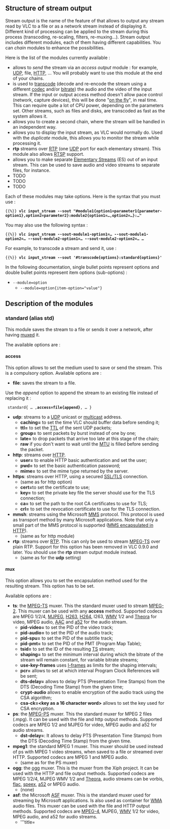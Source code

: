 {{See also|Category:Stream output}}
{{RightMenu|documentation streaming howto toc}}

<!-- TODO : 
      
    Update all this 
    Improve texts
    Video Filters
    update of syntax
    other modules ?
    gather
    

-->

== Structure of stream output ==
Stream output is the name of the feature of {{VLC}} that allows to output any stream read by VLC to a file or as a network stream instead of displaying it. Different kind of processing can be applied to the stream during this process (transcoding, re-scaling, filters, re-muxing…). Stream output includes different modules, each of them having different capabilities. You can ''chain'' modules to enhance the possibilities.

Here is the list of the modules currently available :
* '''{{docmod|standard}}''' allows to ''send'' the stream via an ''access output'' module : for example, [[UDP]], file, [[HTTP]], … You will probably want to use this module at the end of your chains.
* '''{{docmod|transcode}}''' is used to [[transcode]] (decode and re-encode the stream using a different [[codec]] and/or [[bitrate]]) the audio and the video of the input stream. If the input or output access method doesn't allow pace control (network, capture devices), this will be done "[[wiktionary:on the fly|on the fly]]", in real time. This can require quite a lot of CPU power, depending on the parameters set. Other streams, such as files and disks, are transcoded as fast as the system allows it.
* '''{{docmod|duplicate}}''' allows you to create a second chain, where the stream will be handled in an independent way.
* '''{{docmod|display}}''' allows you to display the input stream, as VLC would normally do. Used with the ''duplicate'' module, this allows you to monitor the stream while processing it.
* '''rtp''' streams over [[RTP]] (one [[UDP]] port for each elementary stream). This module also allows [[RTSP]] support.
* '''{{docmod|es}}''' allows you to make separate [[Elementary Stream]]s (ES) out of an input stream. This can be used to save audio and video streams to separate files, for instance.
* '''{{docmod|bridge-out}}''' TODO
* '''{{docmod|bridge-in}}''' TODO
* '''{{docmod|mosaic-bridge}}''' TODO

Each of these modules may take options. Here is the syntax that you must use :
 {{%}} '''vlc input_stream --sout "#module1{option1=parameter1{parameter-option1},option2=parameter2}:module2{option1=…,option2=…}:…"'''

{{Note|Some of the module options (option1 in the example) have to be set, others are optional. Option parameters (parameter-option1 in the example) are always optional. These option parameters are also often very advanced settings. If you don't understand their description, this certainly means that you don't need them.}}

You may also use the following syntax :
 {{%}} '''vlc input_stream --sout-module1-option1=… --sout-module1-option2=… --sout-module2-option1=… --sout-module2-option2=… …'''

For example, to transcode a stream and send it, use :
 {{%}} '''vlc input_stream --sout '#transcode{options}:standard{options}' '''

In the following documentation, single bullet points represent options and double bullet points represent item options (sub-options) :
* <code>--module=option</code>
** <code>--module=option{item-option="value"}</code>

== Description of the modules ==
=== standard (alias std) ===
This module saves the stream to a file or sends it over a network, after having [[mux]]ed it.

The available options are :

==== access ====
This option allows to set the medium used to save or send the stream. This is a compulsory option. Available options are :
* '''file''': saves the stream to a file.
Use the ''append'' option to append the stream to an existing file instead of replacing it : 
  standard{ … ,'''access=file{append}''', … }
* '''udp''': streams to a [[UDP]] unicast or [[multicast]] address.
** '''caching=<time in ms>''' to set the time VLC should buffer data before sending it;
** '''ttl=<ttl>''' to set the [[TTL]] of the sent UDP packets;
** '''group=<amount of packets>''' to sent packets by burst instead of one by one;
** '''late=<time in ms>''' to drop packets that arrive too late at this stage of the chain;
** '''raw''' if you don't want to wait until the [[MTU]] is filled before sending the packet.
* '''http''': streams over [[HTTP]].
** '''user=<user name>''' to enable HTTP basic authentication and set the user;
** '''pwd=<password>''' to set the basic authentication password;
** '''mime=<mime type>''' to set the mime type returned by the server.
* '''https''': streams over HTTP, using a secured [[SSL/TLS]] connection.
** (same as for http option)
** '''cert=<path to certificate>'''to set the certificate to use;
** '''key=<path to key>''' to set the private key file the server should use for the TLS connection;
** '''ca=<path to certificate>''' to set the path to the root CA certificates to use for TLS;
** '''crl=<path to certificate>''' to set the revocation certificate to use for the TLS connection.
* '''mmsh''': streams using the Microsoft [[MMS]] protocol. This protocol is used as transport method by many Microsoft applications. Note that only a small part of the MMS protocol is supported ([[MMSH|MMS encapsulated in HTTP]]).
** (same as for http module)
* '''rtp''': streams over [[RTP]]. This can only be used to stream [[MPEG-TS]] over plain RTP. Support for this option has been removed in VLC 0.9.0 and later. You should use the '''rtp''' stream output module instead.
** (same as for the '''udp''' setting)

==== mux ====
This option allows you to set the encapsulation method used for the resulting stream. This option has to be set.

Available options are :
* '''ts''': the [[MPEG-TS]] muxer. This the standard muxer used to stream [[MPEG-2]]. This muxer can be used with any '''access''' method. Supported codecs are MPEG 1/2/4, [[MJPEG]], [[H263]], [[H264]], I263, [[WMV]] 1/2 and [[Theora]] for video, MPEG audio, [[AAC]] and [[a52]] for the audio stream.
** '''pid-video=<pid>''' to set the PID of the video track;
** '''pid-audio=<pid>''' to set the PID of the audio track;
** '''pid-spu=<pid>''' to set the PID of the subtitle track;
** '''pid-pmt=<pid>''' to set the PID of the PMT (Program Map Table);
** '''tsid=<id>''' to set the ID of the resulting [[TS]] stream;
** '''shaping=<shaping delay in ms>''' to set the minimum interval during which the bitrate of the stream will remain constant, for variable bitrate streams;
** '''use-key-frames''' uses [[I-frame]]s as limits for the shaping intervals;
** '''pcr=<PCR interval in ms>''' allows to set at which interval Program Clock References will be sent;
** '''dts-delay=<delay in ms>''' allows to delay PTS (Presentation Time Stamps) from the DTS (Decoding Time Stamp) from the given time;
** '''crypt-audio''' allows to enable encryption of the audio track using the CSA algorithm;
** '''csa-ck=<key as a 16 character word>''' allows to set the key used for CSA encryption.
* '''ps''': the [[MPEG-PS]] muxer. This the standard muxer for MPEG 2 files (.mpg). It can be used with the file and http output methods. Supported codecs are MPEG 1/2 and MJPEG for video, MPEG audio and a52 for audio streams.
** '''dst-delay=<delay in ms>''': It allows to delay PTS (Presentation Time Stamps) from the DTS (Decoding Time Stamp) from the given time.
* '''mpeg1''': the standard MPEG 1 muxer. This muxer should be used instead of ps with MPEG 1 video streams, when saved to a file or streamed over HTTP. Supported codecs are MPEG 1 and MPEG audio.
** (same as for the PS muxer)
* '''ogg''': the [[ogg]] muxer. This is the muxer from the Xiph project. It can be used with the HTTP and file output methods. Supported codecs are MPEG 1/2/4, MJPEG WMV 1/2 and [[Theora]], audio streams can be vorbis, [[flac]], [[speex]], [[a52]] or MPEG audio.
** (none)
* '''asf''': the Microsoft [[ASF]] muxer. This is the standard muxer used for streaming by Microsoft applications. Is also used as container for [[WMA]] audio files. This muxer can be used with the file and HTTP output methods. Supported codecs are [[MPEG-4]], MJPEG, [[WMV]] 1/2 for video, MPEG audio, and a52 for audio streams.
** '''title=<title>''';
** '''autor=<author>''';
** '''copyright=<copyright message>''';
** '''comment=<comments>''';
** '''rating=<rating>''' allow you to set what will be displayed in the according field of the stream comments.
* '''asfh''': this is a special version of the ASF muxer, that should be used for MMSH streaming. MMSH is the only supported output method. Supported codecs are the same as for ASF.
** (same as for ASF)
* '''avi''': the Microsoft [[AVI]] muxer. This is very common encapsulation format for [[MPEG-4]] files. The only supported output method is file. Supported codecs are MPEG 1/2/4, H263, H264 and I263 for video, MPEG audio and a52 for audio streams.
** (none)
{{Note|The avi muxer in VLC is known to produce corrupt files.}}
* '''mpjpeg''': the [[MPJPEG|multipart jpeg muxer]]. This encapsulation format is mostly used on surveillance video cameras with an integrated web server. Such streams are usually embedded in web pages and seen with standard Internet browsers, as they are seen as a succession of jpeg images. The only supported output method is HTTP. The only usable codec is [[MJPEG]]. No sound track can be muxed in such streams.
** (none)

==== dst ====
This option allows to give various information about the location where the stream should actually be saved or sent.

Here is the meaning of the '''dst''' option depending on the parameter used for the '''access''' option:
* If the '''file''' output method is used, '''dst''' is the path where the file should be saved.
* If the '''udp''' or '''rtp''' output method is used, '''dst''' is the unicast or multicast destination address&nbsp;&ndash; and, optionally&nbsp;&ndash; UDP port, in the form '''address:port'''.
* If the '''http''', '''https''' or '''mmsh''' output method is chosen, '''dst''' is the address, port and path of the local network interface on which the server should listen for requests. If no address is given, VLC will listen on all the network interfaces. These bits of information have to be supplied using the '''address:port/path''' syntax.

==== sap ====
Use this option if you want VLC to send [[SAP]] (Session Announcement Protocol) announces. SAP is a service discovery protocol, that uses a special [[multicast]] address to send a list of available streams on a server.

This option can only be enabled with the '''udp''' output method.

==== group ====
This option allows to specify the name of an optional '''group''' of streams. A VLC used as a client will use this field to classify the stream.

This option uses a private extension of the SAP protocol. VLC will be the only client able to read this field.

This option can only be used if the '''sap''' option has been enabled.

==== sap-ipv6 ====
Use this option if you want the SAP announces to be sent using the '''IPv6''' protocol instead of '''IPv4'''.

This option can only be used if the '''sap''' option has been enabled.

==== slp ====
SLP stands for ''Service Location Protocol''. It is an alternative to SAP for session announcement. Use this option if you want to send such announcements.

==== name ====
Use this option to specify the name of the stream that will be sent in SAP and SLP announcements.

This option can only be used if the '''sap''' or '''slp''' option has been enabled.

=== display ===
This module can be used to display the stream. This is particularly useful in a '''{{docmod|duplicate}}''' chain, in order to monitor a stream while it is being saved or streamed.

Available options are :

==== novideo ====
You can use this option to disable video in the displayed stream.

==== noaudio ====
You can use this option to disable audio in the displayed stream.

==== delay ====
You can use this option to introduce a delay in the display of the stream. Delay has to be given in ms (milliseconds).

=== rtp ===
This module can be used to send a stream using the ''[[RTP]] (Real Time Protocol)'' protocol (see RFC 3550).

Although use of ''[[RTSP]]'' is possible using this module, it won't allow you to make ''Video On Demand''. Please have a look at the description of the VLM module for that.

The different available options are :

==== dst ====
This option allows the destination UDP address to be given. This can be the address of a host or a multicast group. This option has to be given, unless the ''sdp=rtsp://''option is given ([[#sdp|see below]]). In the latter case, the stream will be sent to the host doing the ''RTSP'' request.

==== port ====
This option allows to set the UDP [[port]] used to send the first ''elementary stream''. This port has to be even. Other streams will be streamed using even ports directly above this one.

==== port-video ====
This option allows to set the UDP port used to send the first video ''elementary stream''. This port has to be even.

==== port-audio ====
This option allows to set the UDP port used to send the first audio ''elementary stream''. This port has to be even.

==== sdp ====
This option allows to set the way the [[SDP]] (Session Description Protocol) file corresponding the the stream should be made available.
Options are :
* '''file://<path to the file>''', to export the SDP as a local file.
* '''<nowiki>http://<local interface IP:port/path></nowiki>''', to make the file available using the integrated HTTP server of VLC.
{{Note|The ''local interface IP'' argument is optional. If not given, VLC will listen on all available interfaces.}}
* '''rtsp://<local interface IP:port/path>''', to make the SDP file available using the ''[[RTSP]]'' protocol (see RFC 2326).
{{Note|The ''local interface IP'' argument is optional. If not given, VLC will listen on all available interfaces.}}
* '''sap''', to export the SDP using the [[SAP]] (Session Announcement Protocol, see RFC 2974).

==== ttl ====
This option can be used to set the ''[[TTL]]'' (Time to Live) of the sent UDP packets.

==== mux ====
This option allows to set the encapsulation method used to send the stream. See '''mux''' options of the '''[[#standard|standard]]''' module for a description of the available method.

Only '''ts''' is possible for [[RTP]] streams. By default, each elementary stream is sent as a separate RTP medium, i.e. no encapsulation is done.

==== rtcp-mux ====
This option enables RTP/RTCP [[multiplex]]ing (see draft-ietf-avt-rtp-and-rtcp-mux), i.e. sends and receives [[RTCP]] packets on the same port numbers as RTP packets.

By default, RTCP packets are sent and received on the next port.

==== proto ====
This selects the transport protocol to carry [[RTP]] packets.

Possible values include :
* '''dccp''', accept incoming [[DCCP]] connections at the specified IP address (dst=),
* '''sctp''', accept [[SCTP]] connections at the specified IP address (dst=), ''not implemented yet'',
* '''tcp''', accept [[TCP]] connections at the specified IP address (dst=) and use RFC 4571 RTP framing, ''not implemented yet,''
* '''udp''', send [[UDP]] packets to the specified destination (either [[unicast]] or [[multicast]]); this is the default value,
* '''udplite''', send [[UDP-Lite]] packets to the specified destination (either unicast or multicast).

This options uses UDP-Lite instead of UDP as the transport protocol for RTP and RTCP packets.

==== name ====
This option can be used to set the name that will be displayed on the client receiving the stream.

==== description ====
This option can be used to give an additional description of the stream.

==== url ====
This option allows to give the address of a website with additional information about the stream.

==== email ====
This option allows to give a contact e-mail address.

=== es ===
The '''{{docmod|es}}''' module can be used to separate the different ''elementary streams'' from a stream, and save each of them in a different file or send it to a separate destination.

The available parameters are :

==== access-video ====
Use this option to set the medium used to save or send the video ''elementary streams''. Possible values and item options are the same as for the '''access''' option of the '''standard''' module ([[#standard|see above]]).

==== access-audio ====
Use this option to set the medium used to save or send the audio ''elementary streams''. Possible values and item options are the same than for the '''access''' option of the '''standard''' module ([[#standard|see above]]).

==== access ====
This option can be used instead of both '''access-video''' and '''access-audio''' options, when they share the same setting.

==== mux-video ====
Use this option to set the encapsulation method used for the video ''elementary streams''. Possible values and item options are the same as for the '''mux''' option of the '''standard''' module ([[#standard|see above]]).

==== mux-audio ====
Use this option to set the encapsulation method used for the audio ''elementary streams''. Possible values and item options are the same than for the '''mux''' option of the '''standard''' module ([[#standard|see above]]).

==== mux ====
This option can be used instead of both '''mux-video''' and '''mux-audio''' options, when they share the same setting.

==== dst-video ====
Use this option to set the location where the video ''elementary streams'' should be saved, sent, or made available. The exact meaning of this option depends on the value of the '''access-video''' option and is the same as for the '''url''' option of the '''standard''' module ([[#standard|see above]]).

{{Note|If you use the ''%n'' string in the url field, VLC will replace it by the number of the audio or video track considered. The ''%c'' string will be replaced by the name ([[FourCC]]) of the codec of the track. ''%a'' prints the access output used and ''%m'' the muxer used.}}

==== dst-audio ====
Use this option to set the location where the audio ''elementary streams'' should be saved, sent, or made available. The exact meaning of this option depends on the value of the '''access-audio''' option and is the same as for the '''url''' option of the '''standard''' module ([[#standard|see above]]).

{{Note|If you use the ''%n'' string in the url field, VLC will replace it by the number of the audio or video track considered. The ''%c'' string will be replaced by the name ([[FourCC]]) of the codec of the track. ''%a'' prints the access output used and ''%m'' the muxer used.}}

==== dst ====
This option can be used instead of both '''dst-video''' and '''dst-audio''' options, when they share the same setting.

=== transcode ===
You can use this module to transcode a stream, e.g., to change its codecs or the encoding bitrates. Some additional processing can be done during this process, such as re-scaling, deinterlacing, resampling, etc.

{{Note|Depending on the bitrate of the original stream and of the options chosen, transcoding can be a very CPU-intensive task. As a consequence, streaming of a real-time transcoded stream can lead to dropped frames or a jerky image and sound in some cases, when running out of resources.}}

Available options are :

==== vcodec ====
This option allows to specify the codec the video tracks of the input stream should be transcoded to.

List of available codecs can be found on the [https://www.videolan.org/streaming/features.html streaming features page].

==== vb ====
This option allows to set the [[bitrate]] of the transcoded video stream, in kbit/s.

==== venc ====
This allows to set the encoder to use to encode the videos stream. Available options are:
* '''ffmpeg''': this is the [[libavcodec]] encoding module. It handles a large variety of different codecs (the list can be found on the [https://www.videolan.org/streaming/features.html streaming features page].
** '''keyint=<number of frames>''' allows to set the maximal amount of frames between 2 key frames;
** '''hurry-up''' allows the encoder to decrease the quality of the stream if the CPU can't keep up with the encoding rate;
** '''interlace''' allows to improve the quality of the encoding of interlaced streams;
** '''noise-reduction=<noise reduction factor>''' enables a noise reduction algorithm (will decrease required bitrate at the cost of details in the image);
** '''vt=<bitrate tolerance in kbit/s>''' allows to set a tolerance for the bitrate of the output video stream;
** '''bframes=<amount of frames>''' allows to set the amount of [[B-frame]]s between 2 key frames;
** '''qmin=<quantizer>''' allows to set the minimum quantizer scale;
** '''qmax=<quantizer>''' allows to set the maximum quantizer scale;
** '''qscale=<quantizer scale>''' allows to specify a fixed quantizer scale for VBR encodings;
** '''i-quant-factor=<quantization factor>''' allows to set the quantization factor of [[I-frame]]s, compared to [[P-frame]]s;
** '''hq=<quality>''' allows to choose the quality level for the encoding of the motion vectors (arguments are simple, rd or bits, default is simple *FIXME*);
** '''strict=<level of compliance>''' allows to force a stricter standard compliance (possible values are -1, 0 and 1, default is 0);
** '''strict-rc''' enables a strict rate control algorithm;
** '''rc-buffer-size=<size of the buffer in bits>''' allows to choose the size of the buffer used for rate control (bigger means more efficient rate control);
** '''rc-buffer-aggressivity=<float representing the aggressiveness>''' allows to set the rate control buffer aggressiveness *FIXME*;
** '''pre-me''' allows to enable pre motion estimation;
** '''mpeg4-matrix''' enable use of the MPEG4 quantization matrix with MPEG2 streams, improving quality while keeping compatibility with MPEG2 decoders;
** '''trellis''' enables trellis quantization (better quality, but slower processing).
* '''theora''': The Xiph.org [[Theora]] encoder. The module is used to produce theora streams. Theora is a free patent and royalties-free video codec.
** '''quality=<quality level>'''. This option allows to create a VBR stream, overriding '''vb''' setting. the quality level must be an integer between 1 and 10. Higher is better.
* '''x264'''. [[x264]] is a free open-source [[h264]] encoder. h264 (or MPEG4-AVC) is a recent high-quality video codec.
** '''keyint=<number of frames>''' allows to set the maximal amount of frames between 2 key frames;
** '''idrint=<number of frames>''' allows to set the maximal amount of frames between 2 IDR frames;
** '''bframes=<amount of frames>''' allows to set the amount of B-frames between an I and a P frame;
** '''qp=<quantizer parameter>''' allows to specify a fixed quantizer (between 1 and 51);
** '''qp-max=<quantizer parameter>''' allows to set the maximum value for the quantizer;
** '''qp-min=<quantizer parameter>''' allows to set the minimum value for the quantizer;
** '''cabac''' enables the <abbr title="Context-Adaptive Binary Arithmetic Coding">CABAC</abbr> algorithm (slower, but enhances quality);
** '''loopfilter''' enables [[deblocking]] loop filter;
** '''analyse''' enables the analyze mode;
** '''frameref=<amount of frames>''' allows to set the number of previous frames used as predictors;
** '''scenecut=<sensibility>''' allows to control how aggressively the encoder should insert extra I-frame, on scene change.

==== fps ====
This option allows to set the [[framerate]] of the transcoded video, in frames per second; reducing the framerate of a video can help decrease its bitrate.

==== deinterlace ====
This option allows to enable [[deinterlacing]] of interlaced video streams before encoding.

==== croptop ====
This option allows to crop the upper part of the source video while transcoding. The argument is the number of lines the video should be cropped.

==== cropbottom ====
This option allows to crop the lower part of the source video. The argument is the Y coordinate of the first line to be cropped.

==== cropleft ====
This option allows to crop the left part of the source video while transcoding. The argument is the number of columns the video should be cropped.

==== cropright ====
This option allows to crop the right part of the source video. The argument is the X coordinate of the first column to be cropped.

==== scale ====
This option allows the give the ratio from which the video should be rescaled while being transcoded. This option can be particularly useful to help reduce the bitrate of a stream.

==== width ====
This option allows you to give the width of the transcoded video, in pixels.

==== height ====
This option allows you to give the height of the transcoded video, in pixels.

==== acodec ====
This option allows you to specify the codec the audio tracks of the input stream should be transcoded to.

List of available codecs can be found on the [https://www.videolan.org/streaming/features.html streaming features page].

==== ab ====
This option allows to set the bitrate of the transcoded audio stream, in kbit/s.

==== aenc ====
This allows to set the encoder to use to encode the audio stream.
Available options are :
* '''ffmpeg''': this is the [[libavcodec]] encoding module. It handles a large variety of different codecs (the list can be found on the [https://www.videolan.org/streaming/features.html streaming features page]).
* '''vorbis'''. This module uses the [[vorbis]] encoder from the [[Xiph.org]] project. Vorbis is a free, open, license-free lossy audio codec.
** '''quality=<quality level>''' allows to use [[VBR]] (variable bitrate) encoding instead of the default [[CBR]] (constant bitrate), and to set the quality level (between 1 and 10, higher is better);
** '''max-bitrate=<bitrate in kbit/s>''' allows to set the maximum bitrate, for vbr encoding;
** '''min-bitrate=<bitrate in kbit/s>''' allows to set the minimum bitrate, for vbr encoding;
** '''cbr''' allows to force cbr encoding.
* '''speex'''. This module uses the [[speex]] encoder from the Xiph.org project. Speex is a lossy audio codec, best fit for very low bitrates (around 10 kbit/s) and particularly video conferences.

==== samplerate ====
This option allows to set the [[sample rate]] of the transcoded audio stream, in Hz. Reducing the sample rate is a way to lower the bitrate of the resulting audio stream.

==== channels ====
This option allows to set the number of channels of the resulting audio stream. This is useful for codecs that don't have support for more than 2 channels, or to lower the bitrate of an audio stream.

==== scodec ====
This option allows to specify subtitle format the subtitles tracks of the input stream should be converted to.

List of available codecs can be found on the [https://www.videolan.org/streaming/features.html streaming features page].

==== senc ====
This allows to set the converter to use to encode the subtitle stream.

The only subtitle encoder we have at this time is '''dvbsub'''.

==== soverlay ====
This option allows rendering subtitles directly on the video, while transcoding it.

Do not confuse this option with senc/scodec that transcode the subtitles and stream them.

==== sfilter ====
This option allows to render some images generated by a so-called ''subpicture filter'' (e.g. a logo, a text string, etc.) on top of the video.

The list of available ''subpicture filters'' can be found on the [https://www.videolan.org/streaming/features.html streaming features page]. The Item options of this modules can be found using the following command line :
 {{%}} '''vlc -p --advanced <module name>'''

==== threads ====
This option allows to set the number of computer processing threads that should be used to encode the streams. Increasing this number to the amount of processors on the computer (or twice this number on Intel P4 HT processors) should improve transcoding performance.

==== vfilter ====
Uses video filter during transcode process. Parameters of vfilter can be found on the [[Documentation:Advanced Use of VLC#Filters|Advanced Use of VLC Filters]].

The example
 '''vlc input_file --sout="#transcode{vfilter=adjust{gamma=1.5},vcodec=theo,vb=2000,scale=0.67,acodec=vorb,ab=128,channels=2}:standard{access=file,mux=ogg,dst="output_file.ogg"}" '''

will adjust ''input_file'' gamma to 1.5, resize the video size (resolution) by 0.67 (e.g. 1080x720 to 720x480), convert video using the Theora codec with bitrate @ 2000 kb/s and audio using the Vorbis codec with bitrate @ 128 kb/s, encapsulate the video and audio to an Ogg container and save it to ''output_file.ogg''.

=== duplicate ===
This module can be used to duplicate the stream, and so process it through several different chains.

Available options are :

==== dst ====
This option allows to give the chain through which the duplicated stream should be processed.

{{Note|'''dst''' options have to be used in the same duplicate block to actually duplicate the stream.
Any of the stream output module described earlier can be used as parameter of this option.}}

==== select ====
This options can be used to duplicate only a part ''elementary streams'' of a complete stream.

Several criteria can be given, by separating each of them with a comma.<br />
For criteria that need a parameter, such as '''es''' and '''program''', you can also specify a range, using the syntax '''criteria=num_start-num_end'''.

Available parameters are :
* '''program=''': duplicate only ''elementary streams'' belonging to the selected program (or SID). This option only works with [[MPEG-TS]] streams.
* '''noprogram=''': do not duplicate ''elementary streams'' belonging to the selected program (or PID). This option only works with MPEG-TS streams.
* '''es=''': duplicate only the ''elementary stream'' with the selected id.
* '''noes=''': do not duplicate the ''elementary stream'' with the selected id.
* '''video''': duplicate only video ''elementary streams''.
* '''novideo''': do not duplicate video ''elementary streams''.
* '''audio''': duplicate only audio ''elementary streams''.
* '''noaudio''': do not duplicate audio ''elementary streams''.
* '''spu''': duplicate only subtitle ''elementary streams''.
* '''nospu''': do not duplicate subtitle ''elementary streams''.

Example :
 #duplicate{dst=std{…},select="program=100-200,novideo"}
This ''duplicate'' chain will only output the non video ''elementary streams'' belonging to the programs which PID are between 100 and 200.

=== Miscellaneous ===
Here are a few additional global options :
* '''--sout-all''', '''--no-sout-all''': Enable streaming of all ES (default enabled). If disabled VLC will only stream one audio ES and one video ES (the first ones). If sout-all remains enabled, all ES (audio, video and SPU) will be streamed.
* '''--sout-keep''', '''--no-sout-keep''': Keep sout open (default disabled) : use the same sout instance across the various playlist items, if possible.
* '''--no-sout-audio''': This option disables audio in the output stream.
* '''--no-sout-video''': This option disables video in the output stream.

=== Simplified Syntax ===
The stream output also offers a simplified syntax, with which you can only you use the '''[[#standard|standard]]''' module's main options :
 {{%}} '''vlc input_stream --sout access/mux://url'''
where '''access''', '''mux''' and '''url''' are as defined in the options of the '''standard''' module.

== Examples ==
To fully understand the complex syntax of VLC's stream output, please look at the examples in the next section.

{{Documentation}}